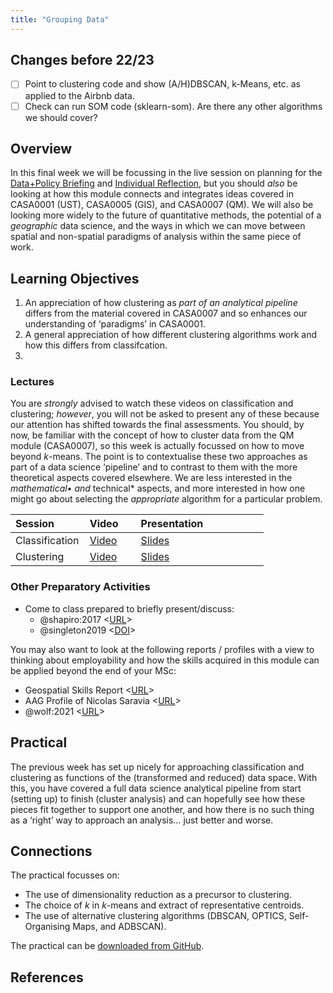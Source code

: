```yaml
---
title: "Grouping Data"
---
```


:::{.callout-warning}
## Changes before 22/23
- [ ] Point to clustering code and show (A/H)DBSCAN, k-Means, etc. as applied to the Airbnb data. 
- [ ] Check can run SOM code (sklearn-som). Are there any other algorithms we should cover?
:::

## Overview

In this final week we will be focussing in the live session on planning for the [Data+Policy Briefing](../assessments/briefing.qmd) and [Individual Reflection](../assessments/individual.qmd), but you should *also* be looking at how this module connects and integrates ideas covered in CASA0001 (UST), CASA0005 (GIS), and CASA0007 (QM). We will also be looking more widely to the future of quantitative methods, the potential of a *geographic* data science, and the ways in which we can move between spatial and non-spatial paradigms of analysis within the same piece of work.

::: {.callout-important}
## Learning Objectives

1. An appreciation of how clustering as *part of an analytical pipeline* differs from the material covered in CASA0007 and so enhances our understanding of 'paradigms' in CASA0001.
2. A general appreciation of how different clustering algorithms work and how this differs from classifcation.
3. 
:::

### Lectures

You are *strongly* advised to watch these videos on classification and clustering; *however*, you will not be asked to present any of these because our attention has shifted towards the final assessments. You should, by now, be familiar with the concept of how to cluster data from the QM module (CASA0007), so this week is actually focussed on how to move beyond *k*-means. The point is to contextualise these two approaches as part of a data science 'pipeline' and to contrast to them with the more theoretical aspects covered elsewhere. We are less interested in the *mathematical• and *technical* aspects, and more interested in how one might go about selecting the *appropriate* algorithm for a particular problem.

| Session | Video | Presentation | 
| :------ | :---- | :----------- | 
| Classification | [Video]({{< var vids.classification >}}) | [Slides](../lectures/10.1-Classification.qmd) | 
| Clustering | [Video]({{< var vids.clustering >}}) | [Slides](../lectures/10.2-Clustering.qmd) | 

### Other Preparatory Activities

- Come to class prepared to briefly present/discuss:
  - @shapiro:2017 <[URL](https://medium.com/topos-ai/rethinking-distance-in-new-york-city-d17212d24919)>
  - @singleton2019 <[DOI](https://doi.org/10.1111/gean.12194)>

You may also want to look at the following reports / profiles with a view to thinking about employability and how the skills acquired in this module can be applied beyond the end of your MSc:

- Geospatial Skills Report <[URL](https://www.gov.uk/government/publications/demand-for-geospatial-skills-report-for-the-geospatial-commission)>
- AAG Profile of Nicolas Saravia <[URL](https://www.aag.org/profile/nicolas-saravia/)>
- @wolf:2021 <[URL](https://doi.org/10.1177%2F0309132520924722)>

## Practical

The previous week has set up nicely for approaching classification and clustering as functions of the (transformed and reduced) data space. With this, you have covered a full data science analytical pipeline from start (setting up) to finish (cluster analysis) and can hopefully see how these pieces fit together to support one another, and how there is no such thing as a 'right' way to approach an analysis... just better and worse.

::: {.callout-tip}
## Connections

The practical focusses on:

- The use of dimensionality reduction as a precursor to clustering.
- The choice of *k* in *k*-means and extract of representative centroids.
- The use of alternative clustering algorithms (DBSCAN, OPTICS, Self-Organising Maps, and ADBSCAN).
:::

The practical can be [downloaded from GitHub]({{< var module.raw >}}practicals/Practical-10-Grouping_Data.ipynb).

## References 
